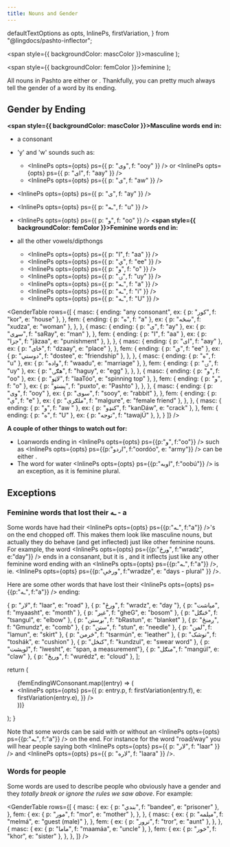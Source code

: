 ```yaml
---
title: Nouns and Gender
---
```


  defaultTextOptions as opts,
  InlinePs,
  firstVariation,
} from "@lingdocs/pashto-inflector";

  <span style={{ backgroundColor: mascColor }}>masculine</span>
);

  <span style={{ backgroundColor: femColor }}>feminine</span>
);

All nouns in Pashto are either <Masc /> or <Fem />. Thankfully, you can pretty much always tell the gender of a word by its ending.

## Gender by Ending

**<span style={{ backgroundColor: mascColor }}>Masculine</span> words end in:**

- a consonant
- 'y' and 'w' sounds such as:
  - <InlinePs opts={opts} ps={{ p: "وی", f: "ooy" }} /> or <InlinePs
      opts={opts}
      ps={{ p: "ای", f: "aay" }}
    />
  - <InlinePs opts={opts} ps={{ p: "ی", f: "aw" }} />
- <InlinePs opts={opts} ps={{ p: "ی", f: "ay" }} />
- <InlinePs opts={opts} ps={{ p: "ـه", f: "u" }} />
- <InlinePs opts={opts} ps={{ p: "و", f: "oo" }} />
**<span style={{ backgroundColor: femColor }}>Feminine</span> words end in:**

- all the other vowels/dipthongs
  - <InlinePs opts={opts} ps={{ p: "ا", f: "aa" }} />
  - <InlinePs opts={opts} ps={{ p: "ي", f: "ee" }} />
  - <InlinePs opts={opts} ps={{ p: "و", f: "o" }} />
  - <InlinePs opts={opts} ps={{ p: "ۍ", f: "uy" }} />
  - <InlinePs opts={opts} ps={{ p: "ـه", f: "a" }} />
  - <InlinePs opts={opts} ps={{ p: "ـه", f: "i" }} />
  - <InlinePs opts={opts} ps={{ p: "ـه", f: "U" }} />

<GenderTable
  rows={[
    {
      masc: {
        ending: "any consonant",
        ex: { p: "کور", f: "kor", e: "house" },
      },
      fem: {
        ending: { p: "ه", f: "a" },
        ex: { p: "ښځه", f: "xudza", e: "woman" },
      },
    },
    {
      masc: {
        ending: { p: "ی", f: "ay" },
        ex: { p: "سړی", f: "saRay", e: "man" },
      },
      fem: {
        ending: { p: "ا", f: "aa" },
        ex: { p: "جزا", f: "jăzaa", e: "punishment" },
      },
    },
    {
      masc: {
        ending: { p: "ای", f: "aay" },
        ex: { p: "ځای", f: "dzaay", e: "place" },
      },
      fem: {
        ending: { p: "ي", f: "ee" },
        ex: { p: "دوستي", f: "dostee", e: "friendship" },
      },
    },
    {
      masc: {
        ending: { p: "ه", f: "u" },
        ex: { p: "واده", f: "waadu", e: "marriage" },
      },
      fem: {
        ending: { p: "ۍ", f: "uy" },
        ex: { p: "هګۍ", f: "haguy", e: "egg" },
      },
    },
    {
      masc: {
        ending: { p: "و", f: "oo" },
        ex: { p: "لاټو", f: "laaTóo", e: "spinning top" },
      },
      fem: {
        ending: { p: "و", f: "o" },
        ex: { p: "پښتو", f: "puxto", e: "Pashto" },
      },
    },
    {
      masc: {
        ending: { p: "وی", f: "ooy" },
        ex: { p: "سوی", f: "sooy", e: "rabbit" },
      },
      fem: {
        ending: { p: "ې", f: "e" },
        ex: { p: "ملګرې", f: "malgure", e: "female friend" },
      },
    },
    {
      masc: {
        ending: { p: "و", f: "aw " }, 
        ex: { p: "کنډو", f: "kanDáw", e: "crack" },
      },
      fem: {
        ending: { p: "ه", f: "U" },
        ex: { p: "توجه", f: "tawajÚ" },
      },
    }
  ]}
/>


**A couple of other things to watch out for:**

- Loanwords ending in <InlinePs opts={opts} ps={{p:"و", f:"oo"}} /> such as <InlinePs opts={opts} ps={{p:"اردو", f:"oordóo", e: "army"}} /> can be either <Masc />.
- The word for water <InlinePs opts={opts} ps={{p:"اوبه", f:"oobú"}} /> is an exception, as it is feminine plural.

<GameDisplay record={nounGenderGame1} />

## Exceptions

### Feminine words that lost their ـه - a

Some <Fem /> words have had their <InlinePs opts={opts} ps={{p:"ـه", f:"a"}} />'s on the end chopped off. This makes them look like masculine nouns, but actually they do behave (and get inflected) just like other feminine nouns. For example, the word <InlinePs opts={opts} ps={{p:"ورځ", f:"wradz", e:"day"}} /> ends in a consanant, but it is <Fem />, and it <Link to="/inflection/inflection-intro">inflects</Link> just like any other feminine word ending with an <InlinePs opts={opts} ps={{p:"ـه", f:"a"}} />, ie. <InlinePs opts={opts} ps={{p:"ورځې", f:"wradze", e: "days - plural" }} />.

Here are some other <Fem /> words that have lost their <InlinePs opts={opts} ps={{p:"ـه", f:"a"}} /> ending:

  { p: "لار", f: "laar", e: "road" },
  { p: "ورځ", f: "wradz", e: "day "},
  { p: "میاشت", f: "myaasht", e: "month" },
  { p: "غېږ", f: "gheG", e: "bosom" },
  { p: "څنګل", f: "tsangul", e: "elbow" },
  { p: "بړستن", f: "bRastun", e: "blanket" },
  { p: "ږمنځ", f: "Gmundz", e: "comb" },
  { p: "ستن", f: "stun", e: "needle" },
  { p: "لمن", f: "lamun", e: "skirt" },
  { p: "څرمن", f: "tsarmún", e: "leather" },
  { p: "توشک", f: "toshák", e: "cushion" },
  { p: "کنځل", f: "kundzul", e: "swear word" },
  { p: "لوېشت", f: "lwesht", e: "span, a measurement"},
  { p: "منګل", f: "mangúl", e: "claw" },
  { p: "ورېځ", f: "wurédz", e: "cloud" },
];

  return (
    <ul>
      {femEndingWConsonant.map((entry) => (
        <li key={entry.p}>
          <InlinePs
            opts={opts}
            ps={{
              p: entry.p,
              f: firstVariation(entry.f),
              e: firstVariation(entry.e),
            }}
          />
        </li>
      ))}
    </ul>
  );
}

<IrregularFem />

Note that some words can be said with or without an <InlinePs opts={opts} ps={{p:"ـه", f:"a"}} /> on the end. For instance for the word "road/way" you will hear people saying both <InlinePs opts={opts} ps={{ p: "لار", f: "laar" }} /> and <InlinePs opts={opts} ps={{ p: "لاره", f: "laara" }} />.

### Words for people

Some words are used to describe people who obviously have a gender and they _totally break or ignore the rules we saw above_. For example:

<GenderTable
  rows={[
    {
      masc: {
        ex: { p: "بندي", f: "bandee", e: "prisoner" },
      },
      fem: {
        ex: { p: "مور", f: "mor", e: "mother" },
      },
    },
    {
      masc: {
        ex: { p: "مېلمه", f: "melmá", e: "guest (male)" },
      },
      fem: {
        ex: { p: "ترور", f: "tror", e: "aunt" },
      },
    },
    {
      masc: {
        ex: { p: "ماما", f: "maamáa", e: "uncle" },
      },
      fem: {
        ex: { p: "خور", f: "khor", e: "sister" },
      },
    },
  ]}
/>

<GameDisplay record={nounGenderGame2} />
